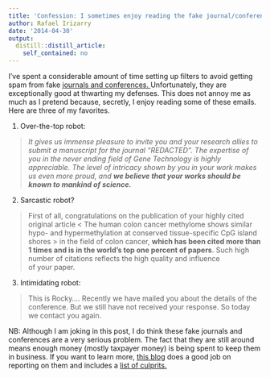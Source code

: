 ```yaml
---
title: 'Confession: I sometimes enjoy reading the fake journal/conference spam'
author: Rafael Irizarry
date: '2014-04-30'
output:
  distill::distill_article:
    self_contained: no
---
```


<p style="text-align: left">
  I've spent a considerable amount of time setting up filters to avoid getting spam from fake <a href="http://www.nytimes.com/2013/04/08/health/for-scientists-an-exploding-world-of-pseudo-academia.html?pagewanted=all">journals and conferences. </a>Unfortunately, they are exceptionally good at thwarting my defenses. This does not annoy me as much as I pretend because, secretly, I enjoy reading some of these emails. Here are three of my favorites.
</p>

<p style="text-align: left">
  1) Over-the-top robot:
</p>

> <p style="text-align: left">
>   <span style="font-style: italic">It gives us immense pleasure to invite you and your research allies to submit a manuscript for the journal “REDACTED”. The expertise of you in the never ending field of Gene Technology is highly appreciable. The level of intricacy shown by you in your work makes us even more proud, and </span><strong style="font-style: italic">we believe that your works should be known to mankind of science.</strong>
> </p>

2) Sarcastic robot?

> First of all, congratulations on the publication of your highly cited original article < The human colon cancer methylome shows similar hypo- and hypermethylation at conserved tissue-specific CpG island shores > in the field of colon cancer, **which has been cited more than 1 times and is in the world's top one percent of papers**. Such high number of citations reflects the high quality and influence of your paper.

<div>
  <p>
    3) Intimidating robot:
  </p>
  
  <blockquote>
    <p>
      This is Rocky.... Recently we have mailed you about the details of the conference. But we still have not received your response. So today we contact you again.
    </p>
  </blockquote>
  
  <p>
    NB: Although I am joking in this post, I do think these fake journals and conferences are a very serious problem. The fact that they are still around means enough money (mostly taxpayer money) is being spent to keep them in business. If you want to learn more, <a href="http://scholarlyoa.com/">this blog</a> does a good job on reporting on them and includes a <a href="http://scholarlyoa.com/publishers/">list of culprits.</a>
  </p>
</div>
